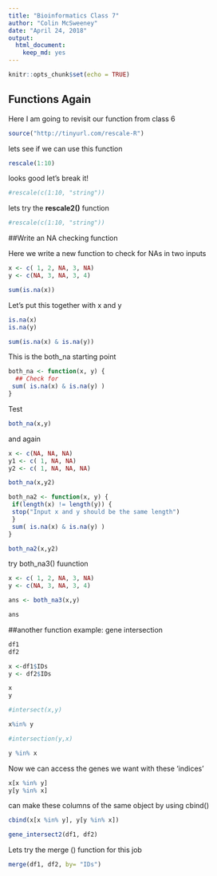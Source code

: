 ```yaml
---
title: "Bioinformatics Class 7"
author: "Colin McSweeney"
date: "April 24, 2018"
output: 
  html_document: 
    keep_md: yes
---
```


```r
knitr::opts_chunk$set(echo = TRUE)
```

## Functions Again
Here I am going to revisit our function from class 6

```r
source("http://tinyurl.com/rescale-R")
```


lets see if we can use this function

```r
rescale(1:10)
```

looks good let's break it!

```r
#rescale(c(1:10, "string"))
```

lets try the **rescale2()** function

```r
#rescale(c(1:10, "string"))
```

##Write an NA checking function

Here we write a new function to check for NAs in two inputs 

```r
x <- c( 1, 2, NA, 3, NA)
y <- c(NA, 3, NA, 3, 4)
```


```r
sum(is.na(x))
```

Let's put this together with x and y

```r
is.na(x)
is.na(y)
```


```r
sum(is.na(x) & is.na(y))
```


This is the both_na starting point

```r
both_na <- function(x, y) {
  ## Check for 
 sum( is.na(x) & is.na(y) )
}
```



Test

```r
both_na(x,y)
```

and again

```r
x <- c(NA, NA, NA)
y1 <- c( 1, NA, NA)
y2 <- c( 1, NA, NA, NA)

both_na(x,y2)

```

```r
both_na2 <- function(x, y) {
 if(length(x) != length(y)) {
 stop("Input x and y should be the same length")
 }
 sum( is.na(x) & is.na(y) )
}
```


```r
both_na2(x,y2)
```



try both_na3() fuunction

```r
x <- c( 1, 2, NA, 3, NA)
y <- c(NA, 3, NA, 3, 4)

ans <- both_na3(x,y)
```

```r
ans
```

##another function example: gene intersection

```r
df1
df2

x <-df1$IDs
y <- df2$IDs
```

```r
x
y
```

```r
#intersect(x,y)

x%in% y
```

```r
#intersection(y,x)

y %in% x
```

Now we can access the genes we want with these 'indices'
```r
x[x %in% y]
y[y %in% x]
```

can make these columns of the same object by using cbind()

```r
cbind(x[x %in% y], y[y %in% x])
```

```r
gene_intersect2(df1, df2)
```
Lets try the merge () function for this job

```r
merge(df1, df2, by= "IDs")
```

